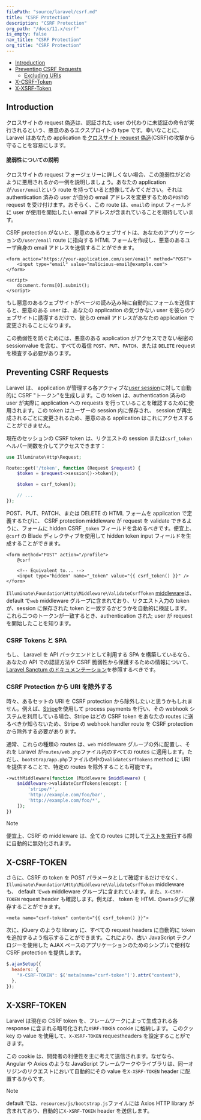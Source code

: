 ```yaml
---
filePath: "source/laravel/csrf.md"
title: "CSRF Protection"
description: "CSRF Protection"
org_path: "/docs/11.x/csrf"
is_empty: false
nav_title: "CSRF Protection"
org_title: "CSRF Protection"
---
```


<InPageIndex>

- [Introduction](#csrf-introduction)
- [Preventing CSRF Requests](#preventing-csrf-requests)
  - [Excluding URIs](#csrf-excluding-uris)
- [X-CSRF-Token](#csrf-x-csrf-token)
- [X-XSRF-Token](#csrf-x-xsrf-token)

</InPageIndex>

<a name="csrf-introduction"></a>

## Introduction

クロスサイトの request 偽造は、認証された user の代わりに未認証の命令が実行されるという、悪意のあるエクスプロイトの type です。幸いなことに、 Laravel はあなたの application を[クロスサイト request 偽造](https://en.wikipedia.org/wiki/Cross-site_request_forgery)(CSRF)の攻撃から守ることを容易にします。

<a name="csrf-explanation"></a>

#### 脆弱性についての説明

クロスサイトの request フォージェリーに詳しくない場合、この脆弱性がどのように悪用されるかの一例を説明しましょう。あなたの application が`/user/email`という route を持っていると想像してみてください。それは authentication 済みの user が自分の email アドレスを変更するための`POST`の request を受け付けます。おそらく、この route は、`email`の input フィールドに user が使用を開始したい email アドレスが含まれていることを期待しています。

CSRF protection がないと、悪意のあるウェブサイトは、あなたのアプリケーションの`/user/email` route に指向する HTML フォームを作成し、悪意のあるユーザ自身の email アドレスを送信することができます。

```blade
<form action="https://your-application.com/user/email" method="POST">
    <input type="email" value="malicious-email@example.com">
</form>

<script>
    document.forms[0].submit();
</script>
```

もし悪意のあるウェブサイトがページの読み込み時に自動的にフォームを送信すると、悪意のある user は、あなたの application の気づかない user を彼らのウェブサイトに誘導するだけで、彼らの email アドレスがあなたの application で変更されることになります。

この脆弱性を防ぐためには、悪意のある application がアクセスできない秘密の sessionvalue を含む、すべての着信 `POST`、`PUT`、`PATCH`、または `DELETE` request を検査する必要があります。

<a name="preventing-csrf-requests"></a>

## Preventing CSRF Requests

Laravel は、 application が管理する各アクティブな[user session](/ja/php/laravel/v11.x/04-the-basics/11-session)に対して自動的に CSRF "トークン"を生成します。この token は、authentication 済みの user が実際に application への requests を行っていることを確認するために使用されます。この token はユーザーの session 内に保存され、 session が再生成されるごとに変更されるため、悪意のある application はこれにアクセスすることができません。

現在のセッションの CSRF token は、リクエストの session または`csrf_token`ヘルパー関数を介してアクセスできます：

```php
use Illuminate\Http\Request;

Route::get('/token', function (Request $request) {
    $token = $request->session()->token();

    $token = csrf_token();

    // ...
});
```

POST、PUT、PATCH、または DELETE の HTML フォームを application で定義するたびに、 CSRF protection middleware が request を validate できるように、フォームに hidden CSRF `_token` フィールドを含めるべきです。便宜上、`@csrf` の Blade ディレクティブを使用して hidden token input フィールドを生成することができます。

```blade
<form method="POST" action="/profile">
    @csrf

    <!-- Equivalent to... -->
    <input type="hidden" name="_token" value="{{ csrf_token() }}" />
</form>
```

`Illuminate\Foundation\Http\Middleware\ValidateCsrfToken` [middleware](/ja/php/laravel/v11.x/04-the-basics/02-middleware)は、default で`web` middleware グループに含まれており、リクエスト入力の token が、session に保存された token と一致するかどうかを自動的に検証します。 これら二つのトークンが一致するとき、authentication された user が request を開始したことを知ります。

<a name="csrf-tokens-and-spas"></a>

### CSRF Tokens と SPA

もし、 Laravel を API バックエンドとして利用する SPA を構築しているなら、あなたの API での認証方法や CSRF 脆弱性から保護するための情報について、[Laravel Sanctum のドキュメンテーション](/ja/php/laravel/v11.x/10-packages/sanctum)を参照するべきです。

<a name="csrf-excluding-uris"></a>

### CSRF Protection から URI を除外する

時々、あるセットの URI を CSRF protection から除外したいと思うかもしれません。例えば、[Stripe](https://stripe.com)を使用して process payments を行い、その webhook システムを利用している場合、Stripe はどの CSRF token をあなたの routes に送るべきか知らないため、Stripe の webhook handler route を CSRF protection から除外する必要があります。

通常、これらの種類の routes は、`web` middleware グループの外に配置し、それを Laravel が`routes/web.php`ファイル内のすべての routes に適用します。ただし、`bootstrap/app.php`ファイルの中の`validateCsrfTokens` method に URI を提供することで、特定の routes を除外することも可能です。

```php
->withMiddleware(function (Middleware $middleware) {
    $middleware->validateCsrfTokens(except: [
        'stripe/*',
        'http://example.com/foo/bar',
        'http://example.com/foo/*',
    ]);
})
```

> [!NOTE]  
> 便宜上、CSRF の middleware は、全ての routes に対して[テストを実行](/ja/php/laravel/v11.x/09-testing/01-testing)する際に自動的に無効化されます。

<a name="csrf-x-csrf-token"></a>

## X-CSRF-TOKEN

さらに、CSRF の token を POST パラメータとして確認するだけでなく、`Illuminate\Foundation\Http\Middleware\ValidateCsrfToken` middleware も、 default で`web` middleware グループに含まれています。また、`X-CSRF-TOKEN` request header も確認します。例えば、 token を HTML の`meta`タグに保存することができます。

```blade
<meta name="csrf-token" content="{{ csrf_token() }}">
```

次に、jQuery のような library に、すべての request headers に自動的に token を追加するよう指示することができます。これにより、古い JavaScript テクノロジーを使用した AJAX ベースのアプリケーションのためのシンプルで便利な CSRF protection を提供します。

```js
$.ajaxSetup({
  headers: {
    "X-CSRF-TOKEN": $('meta[name="csrf-token"]').attr("content"),
  },
});
```

<a name="csrf-x-xsrf-token"></a>

## X-XSRF-TOKEN

Laravel は現在の CSRF token を、フレームワークによって生成される各 response に含まれる暗号化された`XSRF-TOKEN` cookie に格納します。 このクッ key の value を使用して、`X-XSRF-TOKEN` requestheaders を設定することができます。

この cookie は、開発者の利便性を主に考えて送信されます。なぜなら、Angular や Axios のような JavaScript フレームワークやライブラリは、同一オリジンのリクエストにおいて自動的にその value を`X-XSRF-TOKEN` header に配置するからです。

> [!NOTE]  
> default では、`resources/js/bootstrap.js`ファイルには Axios HTTP library が含まれており、自動的に`X-XSRF-TOKEN` header を送信します。
